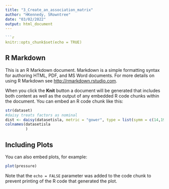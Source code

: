 ```yaml
---
title: "3_Create_an_association_matrix"
author: "HKennedy, SRowntree"
date: "03/02/2022"
output: html_document
---
```


```r

```r
knitr::opts_chunk$set(echo = TRUE)
```

## R Markdown

This is an R Markdown document. Markdown is a simple formatting syntax for authoring HTML, PDF, and MS Word documents. For more details on using R Markdown see <http://rmarkdown.rstudio.com>.

When you click the **Knit** button a document will be generated that includes both content as well as the output of any embedded R code chunks within the document. You can embed an R code chunk like this:

```r
str(dataset)
#daisy treats factors as nominal
dist <- daisy(datasetisla, metric = "gower", type = list(symm = c(14,19))) #generates the distance matrix
colnames(datasetisla
         )
```

## Including Plots

You can also embed plots, for example:

```r
plot(pressure)
```

Note that the `echo = FALSE` parameter was added to the code chunk to prevent printing of the R code that generated the plot.
